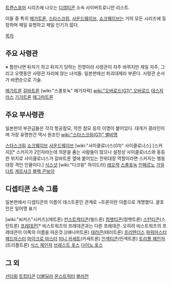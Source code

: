 [[트랜스포머]] 시리즈에 나오는 [[디셉티콘]] 소속 사이버트로니안 리스트.

이들 중 특히 [[메가트론]], [[스타스크림]], [[사운드웨이브]], [[쇼크웨이브]]는 거의 모든 시리즈에 등장하며 제일 유명하고 제일 인기가 많다.

[[목차]]
== 주요 사령관 ==
※ 틈만나면 뒤치기 하고 뒤치기 당하는 진영이라 사령관이 자주 바뀌지만 제일 자주, 그리고 오랫동안 사령관 자리에 앉는 녀석들. 일본판에선 파괴대제라 부른다. 사령관 순서가 바뀐순으로 기술.

[[메가트론]]
[[갈바트론]]
[wiki:"스콜포녹" 메가자락]
[[wiki:"오버로드(G1)" 오버로드]]
[[데스자라스]]
[[기가트론]]
[[매그마트론]]
== 주요 부사령관 ==
일본판의 부관급들은 각각 항공참모, 작전 참모 등의 이명이 붙어있다. 대개가 콩라인이며 가장 유명한건 역시 원조인 [[wiki:"스타스크림(G1)" 별비명]]

[[스타스크림]]
[[쇼크웨이브]]
[[사운드웨이브]]
[wiki:"사이클로너스(G1)" 사이클로너스]
[스커지][* 스커지가 2인자라는데 의문을 품는 사람들이 많으나 설정상 사이클로너스와 동등한 위치로 사이클로너스가 갈바트론 옆에 붙어있는 친위대장 역할이라면 스커지는 행동대장 격인 인물이다.]
[[식스샷]]
[wiki:"다크윙" 하이드라]
[[레오잭]]
[[스콜포녹]]
[[인페르노]]
[[가일다트]]
[[게르샤크]]
[[블랙 콘보이]]
== 디셉티콘 소속 그룹 ==
일본판에서 디셉티콘의 이름이 데스트론인 관계로  ~트론이란 이름으로 개명했다. 괄호안은 일어명 표기

[wiki:"씨커스"시커즈](제트론)
[[컨스트럭티콘]](빌드론)
[[컴뱃티콘]](컴뱃트론)
[[스턴티콘]](스턴트론)
[[프레데콘]][* 비스트워즈의 프레데콘과는 다른 프레데콘. 오히려 비스트워즈의 프레데콘이 이쪽의 이름을 따온것.](애니머트론)
[[테러콘]](테러트론)
[[프리텐더스]]
[[파워마스터]]
[[헤드마스터]]
[[마이크로 마스터]]
[[미니 카세트]](카세트론)
[[인섹티콘]](인섹트론)
[[트리플 체인저]](트리플트론)
[[식스 체인저]]
[[브레스트 포스]]
[[다이노 포스]]
== 그 외 ==
[[선더윙]]
[[트립티콘]]
[[더블딜러]]
[[몬스트럭터]]
[[블러전]]
